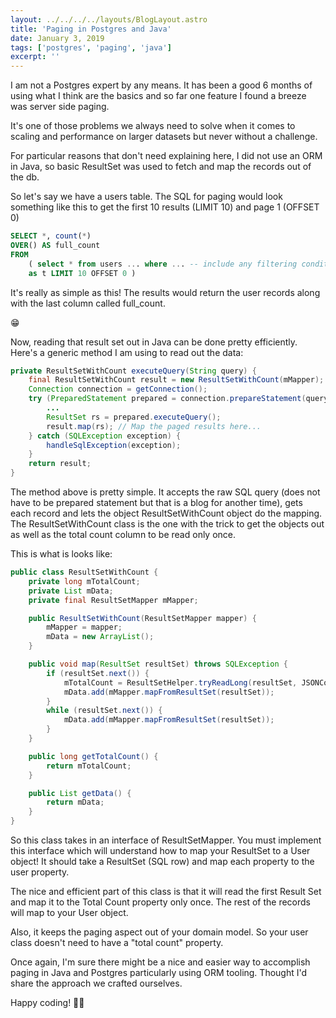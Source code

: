 ```yaml
---
layout: ../../../../layouts/BlogLayout.astro
title: 'Paging in Postgres and Java'
date: January 3, 2019
tags: ['postgres', 'paging', 'java']
excerpt: ''
---
```


I am not a Postgres expert by any means. It has been a good 6 months of using what I think are the basics
and so far one feature I found a breeze was server side paging.

It's one of those problems we always need to solve when it comes to scaling and performance on larger
datasets but never without a challenge.

For particular reasons that don't need explaining here, I did not use an ORM in Java, so basic ResultSet
was used to fetch and map the records out of the db.

So let's say we have a users table. The SQL for paging would look something like this to get the first 10
results (LIMIT 10) and page 1 (OFFSET 0)

```sql
SELECT *, count(*)
OVER() AS full_count
FROM
	( select * from users ... where ... -- include any filtering conditions here
	as t LIMIT 10 OFFSET 0 )
```

It's really as simple as this! The results would return the user records along with the last column called full_count.

😁

Now, reading that result set out in Java can be done pretty efficiently. Here's a generic method I am using
to read out the data:

```java
private ResultSetWithCount executeQuery(String query) {
    final ResultSetWithCount result = new ResultSetWithCount(mMapper);
    Connection connection = getConnection();
    try (PreparedStatement prepared = connection.prepareStatement(query)) {
        ...
        ResultSet rs = prepared.executeQuery();
        result.map(rs); // Map the paged results here...
    } catch (SQLException exception) {
        handleSqlException(exception);
    }
    return result;
}
```

The method above is pretty simple. It accepts the raw SQL query (does not have to be prepared statement
but that is a blog for another time), gets each record and lets the object ResultSetWithCount object do the mapping.
The ResultSetWithCount class is the one with the trick to get the objects out as well as the total count column to
be read only once.

This is what is looks like:

```java
public class ResultSetWithCount {
    private long mTotalCount;
    private List mData;
    private final ResultSetMapper mMapper;

    public ResultSetWithCount(ResultSetMapper mapper) {
        mMapper = mapper;
        mData = new ArrayList();
    }

    public void map(ResultSet resultSet) throws SQLException {
        if (resultSet.next()) {
            mTotalCount = ResultSetHelper.tryReadLong(resultSet, JSONConstants.FULL_COUNT);
            mData.add(mMapper.mapFromResultSet(resultSet));
        }
        while (resultSet.next()) {
            mData.add(mMapper.mapFromResultSet(resultSet));
        }
    }

    public long getTotalCount() {
        return mTotalCount;
    }

    public List getData() {
        return mData;
    }
}
```

So this class takes in an interface of ResultSetMapper. You must implement this interface which will understand how 
to map your ResultSet to a User object! It should take a ResultSet (SQL row) and map each property to the user property.

The nice and efficient part of this class is that it will read the first Result Set and map it to the Total Count
property only once. The rest of the records will map to your User object.

Also, it keeps the paging aspect out of your domain model. So your user class doesn't need to have a "total count" property.

Once again, I'm sure there might be a nice and easier way to accomplish paging in Java and Postgres particularly using 
ORM tooling. Thought I'd share the approach we crafted ourselves.

Happy coding! 🧑‍💻
